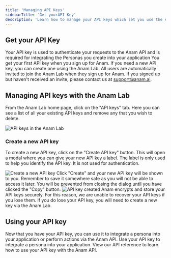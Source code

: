 ```yaml
---
title: 'Managing API Keys'
sidebarTitle: 'Get yourAPI Key'
description: 'Learn how to manage your API keys which let you use the Anam API.'
---
```

## Get your API Key
Your API key is used to authenticate your requests to the Anam API and is required for integrating the Personas you create into your application
You get your first API key when you sign up for Anam. If you need a new API key, you can create one using the Anam Lab.
<Note>
  All users are automatically invited to join the Anam Lab when they sign up for Anam. If you signed up but haven't received an invite, please contact us at [support@anam.ai](mailto:support@anam.ai).
</Note>

## Managing API keys with the Anam Lab
From the Anam Lab home page, click on the "API keys" tab. Here you can see a list of all your existing API keys and remove any that you wish to delete.
<Frame>
  <img src="/images/get-started/api-keys-dark.png" alt="API keys in the Anam Lab" />
</Frame>

### Create a new API key
To create a new API key, click on the "Create API key" button. This will open a modal where you can give your new API key a label.
<Note>
  The label is only used to help you identify the API key. It is not used for authentication.
</Note>
<Frame>
  <img src="/images/get-started/create-api-key-dark.png" alt="Create a new API key" />
</Frame>
Click "Create" and your new API key will be shown to you. Remember to save it somewhere safe as you will not be able to access it later.
You will be prevented from closing the dialog until you have clicked the "Copy" button.
<Frame>
  <img src="/images/get-started/new-api-key-dark.png" alt="API key created" />
</Frame>
<Warning>
  Anam encrypts and store your API keys securely. For this reason, we are unable to recover your API keys if you lose them.
  If you do lose your API key, you will need to create a new key via the Anam Lab.
</Warning>

## Using your API key
Now that you have your API key, you can use it to integrate a persona into your application or perform actions via the Anam API.
<CardGroup cols={2}>
  <Card title="Integrate your first persona" href="/guides/get-started/quickstart" icon="rabbit-running">
    Use your API key to integrate a persona into your application.
  </Card>
  <Card title="Use the the Anam API" href="/api-reference" icon="code">
    View our API reference to learn how to use your API key with the Anam API.
  </Card>
</CardGroup>

